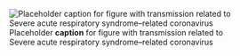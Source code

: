 ![Placeholder __caption__ for figure with transmission related to Severe acute respiratory
syndrome–related coronavirus](/img/placeholder.jpg)